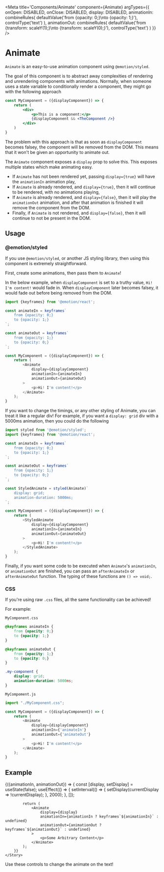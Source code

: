 

<Meta 
    title='Components/Animate'
    component={Animate}
    argTypes={{
        onOpen: DISABLED,
        onClose: DISABLED,
        display: DISABLED,
        animationIn: combineRules(
            defaultValue('from {opacity: 0;}\nto {opacity: 1;}'),
            controlType('text')
        ),
        animationOut: combineRules(
            defaultValue('from {transform: scaleY(1);}\nto {transform: scaleY(0);}'),
            controlType('text')
        )
    }}
/>

# Animate
`Animate` is an easy-to-use animation component using `@emotion/styled`.

The goal of this component is to abstract away complexities of rendering
and unrendering components with animations. Normally, when someone uses
a state variable to conditionally render a component, they might go with
the following approach
```jsx
const MyComponent = ({displayComponent}) => {
    return (
        <div>
            <p>This is a component:</p>
            {displayComponent && <TheComponent />}
        </div>
    )
}
```

The problem with this approach is that as soon as `displayComponent` becomes
falsey, the component will be removed from the DOM. This means that it won't
be given an opportunity to animate out.

The `Animate` component exposes a `display` prop to solve this. This exposes
multiple states which make animating easy.
 - If `Animate` has not been rendered yet, passing `display={true}` will 
 have the `animationIn` animation play,
 - If `Animate` is already rendered, and `display={true}`, then it will continue
 to be rendered, with no animations playing,
 - If `Animate` is already rendered, and `display={false}`, then it will play
 the `animationOut` animation, and after that animation is finished it will remove
 the component from the DOM.
 - Finally, if `Animate` is not rendered, and `display={false}`, then it will 
 continue to not be present in the DOM.

## Usage
### @emotion/styled
If you use `@emotion/styled`, or another JS styling library, then using this component
is extremely straightforward.

First, create some animations, then pass them to `Animate`!

In the below example, when `displayComponent` is set to a truthy
value, `Hi! I'm content!` would fade in. When `displayComponent`
later becomes falsey, it would fade out before being removed
from the DOM.
```js
import {keyframes} from '@emotion/react';

const animateIn = keyframes`
    from {opacity: 0;}
    to {opacity: 1;}
`;

const animateOut = keyframes`
    from {opacity: 1;}
    to {opacity: 0;}
`;

const MyComponent = ({displayComponent}) => {
    return (
        <Animate
            display={displayComponent}
            animationIn={animateIn}
            animationOut={animateOut}
        >
            <p>Hi! I'm content!</p>
        </Animate>
    );
}
```

If you want to change the timings, or any other styling of Animate,
you can treat it like a regular div! For example, if you want a 
`display: grid` div with a 5000ms animation, then you could do 
the following
```js
import styled from '@emotion/styled';
import {keyframes} from '@emotion/react';

const animateIn = keyframes`
    from {opacity: 0;}
    to {opacity: 1;}
`;

const animateOut = keyframes`
    from {opacity: 1;}
    to {opacity: 0;}
`;

const StyledAnimate = styled(Animate)`
    display: grid;
    animation-duration: 5000ms;
`;

const MyComponent = ({displayComponent}) => {
    return (
        <StyledAnimate
            display={displayComponent}
            animationIn={animateIn}
            animationOut={animateOut}
        >
            <p>Hi! I'm content!</p>
        </StyledAnimate>
    );
}
```

Finally, if you want some code to be executed when `Animate`'s `animationIn`,
or `animationOut` are finished, you can pass an `afterAnimateIn` or `afterAnimateOut` function.
The typing of these functions are `() => void;`.

### CSS
If you're using raw `.css` files, all the same functionality can be achieved!

For example:

`MyComponent.css`
```css
@keyframes animateIn {
    from {opacity: 0;}
    to {opacity: 1;}
}

@keyframes animateOut {
    from {opacity: 1;}
    to {opacity: 0;}
}

.my-component {
    display: grid;
    animation-duration: 5000ms;
}
```

`MyCompoment.js`
```js
import "./MyComponent.css";

const MyComponent = ({displayComponent}) => {
    return (
        <Animate
            display={displayComponent}
            animationIn={'animateIn'}
            animationOut={'animateOut'}
        >
            <p>Hi! I'm content!</p>
        </Animate>
    );
}
```

## Example

<Canvas>
    <Story name='Animation'>
        {({animationIn, animationOut}) => {
            const [display, setDisplay] = useState(false);
            useEffect(() => {
                setInterval(() => {
                    setDisplay(currentDisplay => !currentDisplay);
                }, 2000);
            }, []);
            
            return (
                <Animate
                    display={display}
                    animationIn={animationIn ? keyframes`${animationIn}` : undefined}
                    animationOut={animationOut ? keyframes`${animationOut}` : undefined}
                >
                    <p>Some Arbitrary Content</p>
                </Animate>
            );
        }}
    </Story>
</Canvas>

Use these controls to change the animate on the text!
<ArgsTable story='Animation' />
